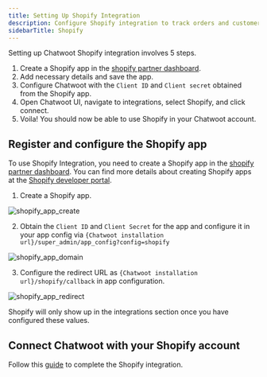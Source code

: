 ```yaml
---
title: Setting Up Shopify Integration
description: Configure Shopify integration to track orders and customer information from Chatwoot
sidebarTitle: Shopify
---
```


Setting up Chatwoot Shopify integration involves 5 steps.

1. Create a Shopify app in the [shopify partner dashboard](https://partners.shopify.com/).
2. Add necessary details and save the app.
3. Configure Chatwoot with the `Client ID` and `Client secret` obtained from the Shopify app.
4. Open Chatwoot UI, navigate to integrations, select Shopify, and click connect.
5. Voila! You should now be able to use Shopify in your Chatwoot account.

## Register and configure the Shopify app

To use Shopify Integration, you need to create a Shopify app in the [shopify partner dashboard](https://partners.shopify.com/). You can find more details about creating Shopify apps at the [Shopify developer portal](https://shopify.dev/docs/apps/build).

1. Create a Shopify app.

![shopify_app_create](/self-hosted/images/shopify/create-app.png)

2. Obtain the `Client ID` and `Client Secret` for the app and configure it in your app config via `{Chatwoot installation url}/super_admin/app_config?config=shopify`

![shopify_app_domain](/self-hosted/images/shopify/configure-app.png)

3. Configure the redirect URL as `{Chatwoot installation url}/shopify/callback` in app configuration.

![shopify_app_redirect](/self-hosted/images/shopify/callback.png)

<Note>
Shopify will only show up in the integrations section once you have configured these values.
</Note>

## Connect Chatwoot with your Shopify account

Follow this [guide](https://chatwoot.help/hc/user-guide/articles/1742395545-how-to-track-orders-with-shopify-integration) to complete the Shopify integration. 